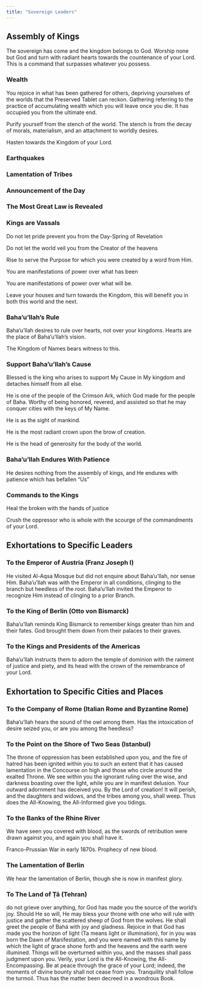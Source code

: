 ```yaml
---
title: "Sovereign Leaders"
---
```


## Assembly of Kings

The sovereign has come and the kingdom belongs to God. Worship none but God and turn with radiant hearts towards the countenance of your Lord. This is a command that surpasses whatever you possess.

### Wealth

You rejoice in what has been gathered for others, depriving yourselves of the worlds that the Preserved Tablet can reckon. Gathering referring to the practice of accumulating wealth which you will leave once you die. It has occupied you from the ultimate end.

Purify yourself from the stench of the world. The stench is from the decay of morals, materialism, and an attachment to worldly desires.

Hasten towards the Kingdom of your Lord.

### Earthquakes

### Lamentation of Tribes

### Announcement of the Day

### The Most Great Law is Revealed

### Kings are Vassals

Do not let pride prevent you from the Day-Spring of Revelation

Do not let the world veil you from the Creator of the heavens

Rise to serve the Purpose for which you were created by a word from Him.

You are manifestations of power over what has been

You are manifestations of power over what will be.

Leave your houses and turn towards the Kingdom, this will benefit you in both this world and the next.

### Baha'u'llah's Rule

Baha'u'llah desires to rule over hearts, not over your kingdoms. Hearts are the place of Baha'u'llah's vision.

The Kingdom of Names bears witness to this.

### Support Baha'u'llah's Cause

Blessed is the king who arises to support My Cause in My kingdom and detaches himself from all else.

He is one of the people of the Crimson Ark, which God made for the people of Baha. Worthy of being honored, revered, and assisted so that he may conquer cities with the keys of My Name.

He is as the sight of mankind.

He is the most radiant crown upon the brow of creation.

He is the head of generosity for the body of the world.

### Baha'u'llah Endures With Patience

He desires nothing from the assembly of kings, and He endures with patience which has befallen "Us"

### Commands to the Kings

Heal the broken with the hands of justice

Crush the oppressor who is whole with the scourge of the commandments of your Lord.

## Exhortations to Specific Leaders

### To the Emperor of Austria (Franz Joseph I)

He visited Al-Aqsa Mosque but did not enquire about Baha'u'llah, nor sense Him. Baha'u'llah was with the Emperor in all conditions, clinging to the branch but heedless of the root. Baha'u'llah invited the Emperor to recognize Him instead of clinging to a prior Branch.

### To the King of Berlin (Otto von Bismarck)

Baha'u'llah reminds King Bismarck to remember kings greater than him and their fates. God brought them down from their palaces to their graves.

### To the Kings and Presidents of the Americas

Baha'u'llah instructs them to adorn the temple of dominion with the raiment of justice and piety, and its head with the crown of the remembrance of your Lord.

## Exhortation to Specific Cities and Places

### To the Company of Rome (Italian Rome and Byzantine Rome)

Baha'u'llah hears the sound of the owl among them. Has the intoxication of desire seized you, or are you among the heedless?

### To the Point on the Shore of Two Seas (Istanbul)

The throne of oppression has been established upon you, and the fire of hatred has been ignited within you to such an extent that it has caused lamentation in the Concourse on high and those who circle around the exalted Throne. We see within you the ignorant ruling over the wise, and darkness boasting over the light, while you are in manifest delusion. Your outward adornment has deceived you. By the Lord of creation! It will perish, and the daughters and widows, and the tribes among you, shall weep. Thus does the All-Knowing, the All-Informed give you tidings.

### To the Banks of the Rhine River

We have seen you covered with blood, as the swords of retribution were drawn against you, and again you shall have it.

Franco-Prussian War in early 1870s. Prophecy of new blood.

### The Lamentation of Berlin

We hear the lamentation of Berlin, though she is now in manifest glory.

### To The Land of Ṭā (Tehran)

do not grieve over anything, for God has made you the source of the world's joy. Should He so will, He may bless your throne with one who will rule with justice and gather the scattered sheep of God from the wolves. He shall greet the people of Bahá with joy and gladness. Rejoice in that God has made you the horizon of light (Ta means light or illumination), for in you was born the Dawn of Manifestation, and you were named with this name by which the light of grace shone forth and the heavens and the earth were illumined. Things will be overturned within you, and the masses shall pass judgment upon you. Verily, your Lord is the All-Knowing, the All-Encompassing. Be at peace through the grace of your Lord; indeed, the moments of divine bounty shall not cease from you. Tranquility shall follow the turmoil. Thus has the matter been decreed in a wondrous Book.
